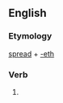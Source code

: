 ==English==

===Etymology===
[[spread]] + [[-eth]]

===Verb===
{{infl|en|verb form}}

# {{archaic third-person singular of|spread}}